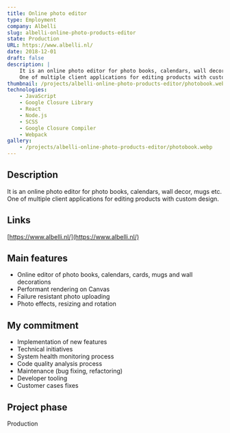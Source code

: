```yaml
---
title: Online photo editor
type: Employment
company: Albelli
slug: albelli-online-photo-products-editor
state: Production
URL: https://www.albelli.nl/
date: 2018-12-01
draft: false
description: |
    It is an online photo editor for photo books, calendars, wall decor, mugs etc.
    One of multiple client applications for editing products with custom design.
thumbnail: /projects/albelli-online-photo-products-editor/photobook.webp
technologies:
    - JavaScript
    - Google Closure Library
    - React
    - Node.js
    - SCSS
    - Google Closure Compiler
    - Webpack
gallery:
    - /projects/albelli-online-photo-products-editor/photobook.webp
---
```


## Description

It is an online photo editor for photo books, calendars, wall decor, mugs etc. One of multiple client applications for editing products with custom design.

## Links

[https://www.albelli.nl/](https://www.albelli.nl/)

## Main features

- Online editor of photo books, calendars, cards, mugs and wall decorations
- Performant rendering on Canvas
- Failure resistant photo uploading
- Photo effects, resizing and rotation

## My commitment

- Implementation of new features
- Technical initiatives
- System health monitoring process
- Code quality analysis process
- Maintenance (bug fixing, refactoring)
- Developer tooling
- Customer cases fixes

## Project phase

Production
